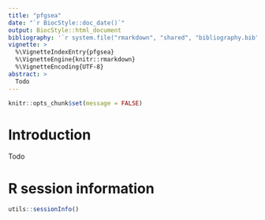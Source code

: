 ```yaml
---
title: "pfgsea"
date: "`r BiocStyle::doc_date()`"
output: BiocStyle::html_document
bibliography: '`r system.file("rmarkdown", "shared", "bibliography.bib", package = "basejump")`'
vignette: >
  %\VignetteIndexEntry{pfgsea}
  %\VignetteEngine{knitr::rmarkdown}
  %\VignetteEncoding{UTF-8}
abstract: >
  Todo
---
```


```r
knitr::opts_chunk$set(message = FALSE)
```

# Introduction

Todo

# R session information

```r
utils::sessionInfo()
```
